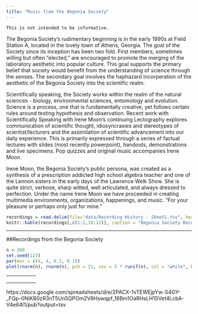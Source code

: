 ```yaml
---
title: "Music from the Begonia Society"
---
```


```
This is not intended to be informative.
```

The Begonia Society's rudimentary beginning is in the early 1990s at Field Station A, located in the lovely town of Athens, Georgia. The goal of the Society since its inception has been two fold. First members, sometimes willing but often “elected,” are encouraged to promote the merging of the laboratory aesthetic into popular culture. This goal supports the primary belief that society would benefit from the understanding of science through the senses. The secondary goal involves the haphazard incorperation of the aesthetic of the Begonia Society into the scientific realm.

Scientifically speaking, the Society works within the realm of the natural sciences - biology, environmental sciences, entomology and evolution. Science is a process, one that is fundamentally creative, yet follows certain rules around testing hypothesis and observation. Recent work with Scientifically Speaking with Irene Moon's continuing Lectography explores communication of scientific thought, idiosyncrasies and stereotypes of scientist/lecturers and the assimilation of scientific advancement into our daily experience. This is primarily expressed through a series of factual lectures with slides (most recently powerpoint), handouts, demonstrations and live specimens. Pop quizzes and original music accompanies Irene Moon.

Irene Moon, the Begonia Society's public persona, was created as a synthesis of a prescription addicted high school algebra teacher and one of the Lennon sisters in the early days of the Lawrence Welk Show. She is quite strict, verbose, sharp witted, well articulated, and always dressed to perfection. Under the name Irene Moon we have proceeded in creating multimedia environments, organizations, happenings, and music. "For your pleasure or perhaps only just for mine." 

```r
recordings = read.delim(file="data/Recording History - Sheet1.tsv", header = TRUE, sep = "\t")
knitr::kable(recordings[,c(1:2,10:12)], caption = "Begonia Society Recordings", floating.environment="sidewaystable")
```


--------

##Recordings from the Begonia Society

```r
n = 300
set.seed(123)
par(mar = c(4, 4, 0.1, 0.1))
plot(rnorm(n), rnorm(n), pch = 21, cex = 5 * runif(n), col = "white", bg = "gray")
```


|   |   |   |   |   |
|---|---|---|---|---|
|   |   |   |   |   |
|   |   |   |   |   |
|   |   |   |   |   |

https://docs.google.com/spreadsheets/d/e/2PACX-1vTEWEjpYw-S4GY-_FQp-0NiKB0zR3nT5Un5QPOm2V8Hswqpf_16Bm1OaRHsLH1SVet4LcbA-V4e64l1/pub?output=tsv